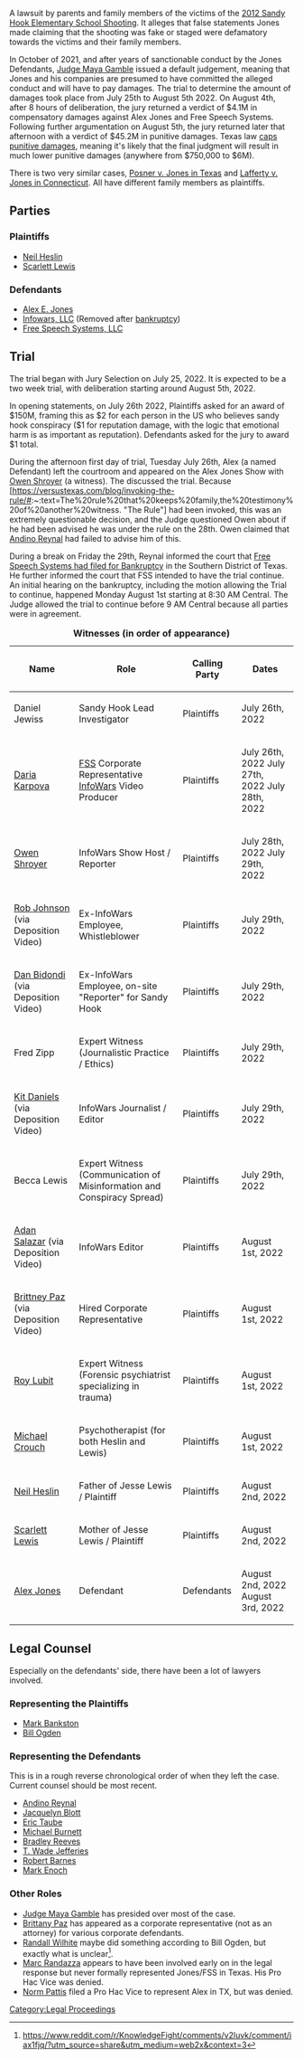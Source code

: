 A lawsuit by parents and family members of the victims of the [https://en.wikipedia.org/wiki/Sandy_Hook_Elementary_School_shooting 2012 Sandy Hook Elementary School Shooting]. It alleges that false statements Jones made claiming that the shooting was fake or staged were defamatory towards the victims and their family members.

In October of 2021, and after years of sanctionable conduct by the Jones Defendants, [[Judge Maya Gamble]] issued a default judgement, meaning that Jones and his companies are presumed to have committed the alleged conduct and will have to pay damages. The trial to determine the amount of damages took place from July 25th to August 5th 2022. On August 4th, after 8 hours of deliberation, the jury returned a verdict of $4.1M in compensatory damages against Alex Jones and Free Speech Systems. Following further argumentation on August 5th, the jury returned later that afternoon with a verdict of $45.2M in punitive damages. Texas law [https://news.bloomberglaw.com/us-law-week/alex-jones-ordered-to-pay-extra-45-million-in-punitive-damages caps punitive damages], meaning it's likely that the final judgment will result in much lower punitive damages (anywhere from $750,000 to $6M).

There is two very similar cases, [[Pozner Texas Sandy Hook Lawsuit (Pozner v. Jones)|Posner v. Jones in Texas]] and [[Connecticut Sandy Hook Lawsuit (Lafferty v. Jones)|Lafferty v. Jones in Connecticut]]. All have different family members as plaintiffs.

== Parties ==

=== Plaintiffs ===

*[[Neil Heslin]]
*[[Sandy Hook Family Members|Scarlett Lewis]]

=== Defendants ===

*[[Alex Jones|Alex E. Jones]]
*[[InfoW LLC|Infowars, LLC]] (Removed after [[InfoW et. al. Bankruptcy Case|bankruptcy]])
*[[Free Speech Systems LLC|Free Speech Systems, LLC]]

== Trial ==
The trial began with Jury Selection on July 25, 2022. It is expected to be a two week trial, with deliberation starting around August 5th, 2022.

In opening statements, on July 26th 2022, Plaintiffs asked for an award of $150M, framing this as $2 for each person in the US who believes sandy hook conspiracy ($1 for reputation damage, with the logic that emotional harm is as important as reputation). Defendants asked for the jury to award $1 total.

During the afternoon first day of trial, Tuesday July 26th, Alex (a named Defendant) left the courtroom and appeared on the Alex Jones Show with [[Owen Shroyer]] (a witness). The discussed the trial. Because [https://versustexas.com/blog/invoking-the-rule/#:~:text=The%20rule%20that%20keeps%20family,the%20testimony%20of%20another%20witness. "The Rule"] had been invoked, this was an extremely questionable decision, and the Judge questioned Owen about if he had been advised he was under the rule on the 28th. Owen claimed that [[Andino Reynal]] had failed to advise him of this.

During a break on Friday the 29th, Reynal informed the court that [[Free Speech Systems Bankruptcy Case|Free Speech Systems had filed for Bankruptcy]] in the Southern District of Texas. He further informed the court that FSS intended to have the trial continue. An initial hearing on the bankruptcy, including the motion allowing the Trial to continue, happened Monday August 1st starting at 8:30 AM Central. The Judge allowed the trial to continue before 9 AM Central because all parties were in agreement.
{| class="fandom-table"
|+'''Witnesses (in order of appearance)'''
!Name
!Role
!Calling Party
! Dates
|-
|Daniel Jewiss
|Sandy Hook Lead Investigator
|Plaintiffs
|July 26th, 2022
|-
|[[Daria Karpova]]
|[[Free Speech Systems LLC|FSS]] Corporate Representative
[[InfoWars]] Video Producer
|Plaintiffs
|July 26th, 2022
July 27th, 2022
July 28th, 2022
|-
|[[Owen Shroyer]]
|InfoWars Show Host / Reporter
|Plaintiffs
|July 28th, 2022
July 29th, 2022
|-
|[[Rob Johnson]] (via Deposition Video)
|Ex-InfoWars Employee, Whistleblower
|Plaintiffs
|July 29th, 2022
|-
|[[Dan Bidondi]] (via Deposition Video)
|Ex-InfoWars Employee, on-site "Reporter" for Sandy Hook
|Plaintiffs
|July 29th, 2022
|-
|Fred Zipp
|Expert Witness (Journalistic Practice / Ethics)
|Plaintiffs
|July 29th, 2022
|-
|[[Kit Daniels]] (via Deposition Video)
| InfoWars Journalist / Editor
|Plaintiffs
|July 29th, 2022
|-
|Becca Lewis
|Expert Witness (Communication of Misinformation and Conspiracy Spread)
|Plaintiffs
|July 29th, 2022
|-
|[[Adan Salazar]] (via Deposition Video)
|InfoWars Editor
|Plaintiffs
|August 1st, 2022
|-
|[[Brittney Paz]] (via Deposition Video)
|Hired Corporate Representative
|Plaintiffs
|August 1st, 2022
|-
|[http://www.roylubit.com/ Roy Lubit]
|Expert Witness (Forensic psychiatrist specializing in trauma)
|Plaintiffs
|August 1st, 2022
|-
|[https://www.linkedin.com/in/michael-crouch-a347426 Michael Crouch]
|Psychotherapist (for both Heslin and Lewis)
|Plaintiffs
|August 1st, 2022
|-
|[[Neil Heslin]]
|Father of Jesse Lewis / Plaintiff
|Plaintiffs
|August 2nd, 2022
|-
|[[Scarlett Lewis]]
|Mother of Jesse Lewis / Plaintiff
|Plaintiffs
|August 2nd, 2022
|-
|[[Alex Jones]]
|Defendant
|Defendants
|August 2nd, 2022
August 3rd, 2022
|}

==Legal Counsel==

Especially on the defendants' side, there have been a lot of lawyers involved.

===Representing the Plaintiffs ===

*[[Mark Bankston]]
*[[Bill Ogden]]

===Representing the Defendants===
This is in a rough reverse chronological order of when they left the case. Current counsel should be most recent.

*[[Andino Reynal]]
*[[Jacquelyn Blott]]
*[[Eric Taube]]
*[[Michael Burnett]]
*[[Bradley Reeves]]
*[[T. Wade Jefferies]]
*[[Robert Barnes]]
*[[Mark Enoch]]

===Other Roles===

*[[Judge Maya Gamble]] has presided over most of the case.
*[[Brittany Paz]] has appeared as a corporate representative (not as an attorney) for various corporate defendants.
*[[Randall Wilhite]] maybe did something according to Bill Ogden, but exactly what is unclear<ref>https://www.reddit.com/r/KnowledgeFight/comments/v2luvk/comment/iax1fjq/?utm_source=share&utm_medium=web2x&context=3</ref>.
*[[Marc Randazza]] appears to have been involved early on in the legal response but never formally represented Jones/FSS in Texas. His Pro Hac Vice was denied.
*[[Norm Pattis]] filed a Pro Hac Vice to represent Alex in TX, but was denied.

[[Category:Legal Proceedings]]